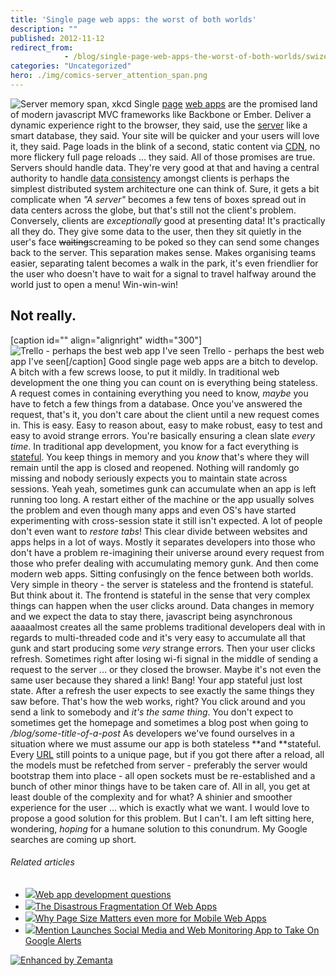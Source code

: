```yaml
---
title: 'Single page web apps: the worst of both worlds'
description: ""
published: 2012-11-12
redirect_from: 
            - /blog/single-page-web-apps-the-worst-of-both-worlds/swizec/5538
categories: "Uncategorized"
hero: ./img/comics-server_attention_span.png
---
```

![Server memory span, xkcd](./img/comics-server_attention_span.png "Server memory span, xkcd") Single [page](http://en.wikipedia.org/wiki/Web_page "Web page") [web apps](http://en.wikipedia.org/wiki/Web_application "Web application") are the promised land of modern javascript MVC frameworks like Backbone or Ember. Deliver a dynamic experience right to the browser, they said, use the [server](http://en.wikipedia.org/wiki/Server_%28computing%29 "Server (computing)") like a smart database, they said. Your site will be quicker and your users will love it, they said. Page loads in the blink of a second, static content via [CDN](http://en.wikipedia.org/wiki/Content_delivery_network "Content delivery network"), no more flickery full page reloads ... they said. All of those promises are true. Servers should handle data. They&#x27;re very good at that and having a central authority to handle [data consistency](http://en.wikipedia.org/wiki/Data_consistency "Data consistency") amongst clients is perhaps the simplest distributed system architecture one can think of. Sure, it gets a bit complicate when _&quot;A server&quot;_ becomes a few tens of boxes spread out in data centers across the globe, but that&#x27;s still not the client&#x27;s problem. Conversely, clients are _exceptionally_ good at presenting data! It&#x27;s practically all they do. They give some data to the user, then they sit quietly in the user&#x27;s face ~~waiting~~screaming to be poked so they can send some changes back to the server. This separation makes sense. Makes organising teams easier, separating talent becomes a walk in the park, it&#x27;s even friendlier for the user who doesn&#x27;t have to wait for a signal to travel halfway around the world just to open a menu! Win-win-win!

## Not really.

\[caption id=&quot;&quot; align=&quot;alignright&quot; width=&quot;300&quot;]![Trello - perhaps the best web app I&#x27;ve seen](./img/8438-7997838999_ab00c71330.jpg "Trello - perhaps the best web app I&#x27;ve seen") Trello - perhaps the best web app I&#x27;ve seen\[/caption] Good single page web apps are a bitch to develop. A bitch with a few screws loose, to put it mildly. In traditional web development the one thing you can count on is everything being stateless. A request comes in containing everything you need to know, _maybe_ you have to fetch a few things from a database. Once you&#x27;ve answered the request, that&#x27;s it, you don&#x27;t care about the client until a new request comes in. This is easy. Easy to reason about, easy to make robust, easy to test and easy to avoid strange errors. You&#x27;re basically ensuring a clean slate _every time_. In traditional app development, you know for a fact everything is [stateful](http://en.wikipedia.org/wiki/State_%28computer_science%29 "State (computer science)"). You keep things in memory and you _know_ that&#x27;s where they will remain until the app is closed and reopened. Nothing will randomly go missing and nobody seriously expects you to maintain state across sessions. Yeah yeah, sometimes gunk can accumulate when an app is left running too long. A restart either of the machine or the app usually solves the problem and even though many apps and even OS&#x27;s have started experimenting with cross-session state it still isn&#x27;t expected. A lot of people don&#x27;t even want to _restore tabs_! This clear divide between websites and apps helps in a lot of ways. Mostly it separates developers into those who don&#x27;t have a problem re-imagining their universe around every request from those who prefer dealing with accumulating memory gunk. And then come modern web apps. Sitting confusingly on the fence between both worlds. Very simple in theory - the server is stateless and the frontend is stateful. But think about it. The frontend is stateful in the sense that very complex things can happen when the user clicks around. Data changes in memory and we expect the data to stay there, javascript being asynchronous aaaaalmost creates all the same problems traditional developers deal with in regards to multi-threaded code and it&#x27;s very easy to accumulate all that gunk and start producing some _very_ strange errors. Then your user clicks refresh. Sometimes right after losing wi-fi signal in the middle of sending a request to the server ... or they closed the browser. Maybe it&#x27;s not even the same user because they shared a link! Bang! Your app stateful just lost state. After a refresh the user expects to see exactly the same things they saw before. That&#x27;s how the web works, right? You click around and you send a link to somebody and _it&#x27;s the same thing_. You don&#x27;t expect to sometimes get the homepage and sometimes a blog post when going to _/blog/some-title-of-a-post_ As developers we&#x27;ve found ourselves in a situation where we must assume our app is both stateless **and **stateful. Every [URL](http://en.wikipedia.org/wiki/Uniform_Resource_Locator "Uniform Resource Locator") still points to a unique page, but if you got there after a reload, all the models must be refetched from server - preferably the server would bootstrap them into place - all open sockets must be re-established and a bunch of other minor things have to be taken care of. All in all, you get at least double of the complexity and for what? A shinier and smoother experience for the user ... which is exactly what we want. I would love to propose a good solution for this problem. But I can&#x27;t. I am left sitting here, wondering, _hoping_ for a humane solution to this conundrum. My Google searches are coming up short.

###### Related articles

- [![](http://i.zemanta.com/noimg_114_80_80.jpg)](http://stackoverflow.com/questions/13323384/web-app-development-questions)[Web app development questions](http://stackoverflow.com/questions/13323384/web-app-development-questions)
- [![](http://i.zemanta.com/noimg_128_80_80.jpg)](http://www.i-programmer.info/professional-programmer/i-programmer/4982-the-disasterous-fragmentation-of-web-apps.html)[The Disastrous Fragmentation Of Web Apps](http://www.i-programmer.info/professional-programmer/i-programmer/4982-the-disasterous-fragmentation-of-web-apps.html)
- [![](http://i.zemanta.com/noimg_74_80_80.jpg)](http://blog.dynatrace.com/2012/09/26/why-page-size-matters-even-more-for-mobile-web-apps/)[Why Page Size Matters even more for Mobile Web Apps](http://blog.dynatrace.com/2012/09/26/why-page-size-matters-even-more-for-mobile-web-apps/)
- [![](http://i.zemanta.com/122561695_80_80.jpg)](http://betakit.com/2012/10/31/mention-launches-social-media-and-web-monitoring-app-to-take-on-google-alerts)[Mention Launches Social Media and Web Monitoring App to Take On Google Alerts](http://betakit.com/2012/10/31/mention-launches-social-media-and-web-monitoring-app-to-take-on-google-alerts)

[![Enhanced by Zemanta](http://img.zemanta.com/zemified_e.png?x-id=e0b4d69c-e979-45b9-a912-6cbeb3833898)](http://www.zemanta.com/?px "Enhanced by Zemanta")